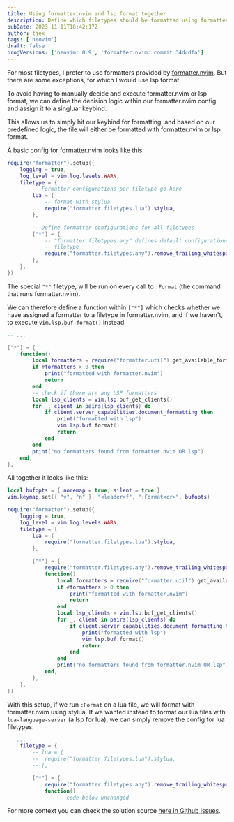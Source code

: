 ```yaml
---
title: Using formatter.nvim and lsp format together
description: Define which filetypes should be formatted using formatter.nvim, and format the rest with lsp.
pubDate: 2023-11-11T18:42:17Z
author: tjex
tags: ['neovim']
draft: false
progVersions: ['neovim: 0.9', 'formatter.nvim: commit 34dcdfa']
---
```


For most filetypes, I prefer to use formatters provided by [formatter.nvim](https://github.com/mhartington/formatter.nvim).
But there are some exceptions, for which I would use lsp format.

To avoid having to manually decide and execute formatter.nvim or lsp format, we
can define the decision logic within our formatter.nvim config and assign it to
a singluar keybind.

This allows us to simply hit our keybind for formatting, and based on our predefined logic, the file will either
be formatted with formatter.nvim or lsp format.

A basic config for formatter.nvim looks like this:

```lua
require("formatter").setup({
	logging = true,
	log_level = vim.log.levels.WARN,
	filetype = {
		-- Formatter configurations per filetype go here
		lua = {
			-- format with stylua
			require("formatter.filetypes.lua").stylua,
		},

		-- Define formatter configurations for all filetypes
		["*"] = {
			-- "formatter.filetypes.any" defines default configurations for any
			-- filetype
			require("formatter.filetypes.any").remove_trailing_whitespace,
		},
	},
})

```

The special `"*"` filetype, will be run on every call to `:Format` (the command that runs formatter.nvim).

We can therefore define a function within `["*"]` which checks whether we have assigned a formatter to a filetype in
formatter.nvim, and if we haven't, to execute `vim.lsp.buf.format()` instead.

```lua
-- ...

["*"] = {
    function()
        local formatters = require("formatter.util").get_available_formatters_for_ft(vim.bo.filetype)
        if #formatters > 0 then
            print("formatted with formatter.nvim")
            return
        end
        -- check if there are any LSP formatters
        local lsp_clients = vim.lsp.buf_get_clients()
        for _, client in pairs(lsp_clients) do
            if client.server_capabilities.document_formatting then
                print("formatted with lsp")
                vim.lsp.buf.format()
                return
            end
        end
        print("no formatters found from formatter.nvim OR lsp")
    end,
},

```

All together it looks like this:

```lua
local bufopts = { noremap = true, silent = true }
vim.keymap.set({ "v", "n" }, "<leader>f", ":Format<cr>", bufopts)

require("formatter").setup({
	logging = true,
	log_level = vim.log.levels.WARN,
	filetype = {
		lua = {
			require("formatter.filetypes.lua").stylua,
		},

		["*"] = {
			require("formatter.filetypes.any").remove_trailing_whitespace,
			function()
				local formatters = require("formatter.util").get_available_formatters_for_ft(vim.bo.filetype)
				if #formatters > 0 then
					print("formatted with formatter.nvim")
					return
				end
				local lsp_clients = vim.lsp.buf_get_clients()
				for _, client in pairs(lsp_clients) do
					if client.server_capabilities.document_formatting then
						print("formatted with lsp")
						vim.lsp.buf.format()
						return
					end
				end
				print("no formatters found from formatter.nvim OR lsp")
			end,
		},
	},
})

```

With this setup, if we run `:Format` on a lua file, we will format with formatter.nvim using stylua. 
If we wanted instead to format our lua files with `lua-language-server` (a lsp for lua), we can simply 
remove the config for lua filetypes:

```lua
-- ... 
	filetype = {
		-- lua = {
		-- 	require("formatter.filetypes.lua").stylua,
		-- },

		["*"] = {
			require("formatter.filetypes.any").remove_trailing_whitespace,
			function()
                -- code below unchanged


```

For more context you can check the solution source [here in Github issues](https://github.com/mhartington/formatter.nvim/issues/192#issuecomment-1755651346).
